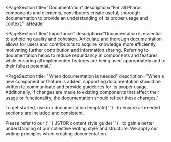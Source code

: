 
<PageSection
  title="Documentation"
  description="For all Pharos components and elements, contributors create useful, thorough documentation to provide an understanding of its proper usage and context."
  isHeader
></PageSection>

<PageSection
  title="Importance"
  description="Documentation is essential to upholding quality and cohesion. 
  Articulate and thorough documentation allows for users and contributors to acquire knowledge more efficiently, motivating further contribution and information sharing. 
  Referring to documentation helps to reduce redundancy in components and features while ensuring all implemented features are being used appropriately and to their 
  fullest potential."
></PageSection>

<PageSection
  title="When documentation is needed"
  description="When a new component or feature is added, supporting documentation should be written to communicate and provide guidelines for its proper usage. 
  Additionally, if changes are made to existing components that affect their usage or functionality, the documentation should reflect these changes."
></PageSection>

<PageSection title="Writing documentation">
  <PageSection title="Getting started" subSectionLevel={1}>
    <p>
      To get started, use our
      <PharosLink href="https://docs.google.com/document/d/1GDFM4iQsta8MjErF7hEYkFaNMoQNKzEzpM-RWG8JcwM/edit">
        documentation template{' '}
      </PharosLink>&nbsp; to ensure all needed sections are included and consistent.
    </p>
  </PageSection>
  <PageSection title="Writing guidelines" subSectionLevel={1}>
    <p>
      Please refer to our
      <PharosLink href="https://pharos.jstor.org/content-style-guide/voice-and-tone">
        {' '}
        JSTOR content style guide{' '}
      </PharosLink>&nbsp; to gain a better understanding of our collective writing style and structure.
      We apply our writing principles when creating documentation.
    </p>
    <PageSection
      title="Concise"
      subSectionLevel={2}
      description="The way we write is simple and direct, and for all reading levels. It should be understandable by anyone regardless of their culture, language, or ability. We aim to provide the right amount of context so our users know how to use Pharos components or elements successfully."
    ></PageSection>
    <PageSection
      title="Consistent"
      subSectionLevel={2}
      description="We use the same template for each of our components to create predictability in understanding their purpose, standards, and variations. We also aim to use consistent language in all documentation so users experience a seamless transition as they make their way through the site."
    ></PageSection>
    <PageSection
      title="Style"
      subSectionLevel={2}
      description="Wherever possible, write headings and titles in sentence case — studies indicate that sentence case is easier to read, plus title case can come across as heavy and overly serious."
    ></PageSection>
  </PageSection>
  <PageSection title="Documentation categories" subSectionLevel={1}>
    <PageSection
      title="Title"
      subSectionLevel={2}
      description="Title of the Component (singular)"
    ></PageSection>
    <PageSection
      title="Deck"
      subSectionLevel={2}
      description="Tweet-length description of the component and its purpose."
    ></PageSection>
    <PageSection
      title="Usage"
      subSectionLevel={2}
      description="Explain the implementation of the element (e.g. orientation, placement, use cases). Indicate any behaviour that a user would need to know that should happen when using this component in their UI."
    ></PageSection>
    <PageSection title="Best practices" subSectionLevel={2}>
      <PageSection
        title="Do's"
        subSectionLevel={3}
        description="Explain appropriate use cases for the component, general guidelines to follow when using, and other considerations that should be made in the component's usage."
      ></PageSection>
      <PageSection
        title="Don'ts"
        subSectionLevel={3}
        description="Include common misuse cases for the component, common errors made in its usage, and other actions to avoid."
      ></PageSection>
    </PageSection>
    <PageSection
      title="Content guidelines (If applicable)"
      subSectionLevel={2}
      description="If a component has content, please include guidelines for how the content should be written for the needs of the component (e.g., how labels should be written)."
    ></PageSection>
    <PageSection
      title="Variants (If applicable)"
      subSectionLevel={2}
      description="If a component has variants, display an example of the Pharos variant along with their title, purposes, and use cases (e.g. Error, Warning, Info, and Success Alerts). "
    ></PageSection>
    <PageSection
      title="States (If applicable)"
      subSectionLevel={2}
      description="If a component has multiple states (e.g. disabled, enabled, error, required), please include them. Include an example of the component in each state."
    ></PageSection>
    <PageSection title="" subSectionLevel={2}></PageSection>
  </PageSection>
</PageSection>
